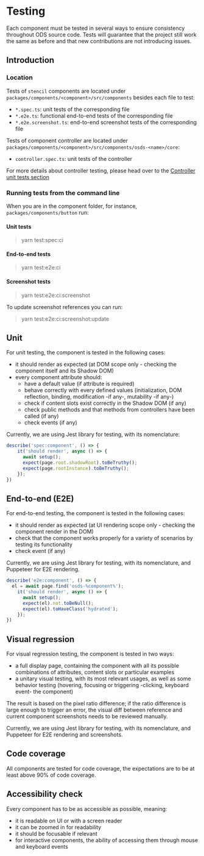 
<Meta title="Contributing/How to's/Write your own tests" />

# Testing

Each component must be tested in several ways to ensure consistency throughout ODS source code.
Tests will guarantee that the project still work the same as before and that new contributions are not introducing
issues.

## Introduction

### Location

Tests of `stencil` components are located under `packages/components/<component>/src/components` besides each
file to test:

- `*.spec.ts`: unit tests of the corresponding file
- `*.e2e.ts`: functional end-to-end tests of the corresponding file
- `*.e2e.screenshot.ts`: end-to-end screenshot tests of the corresponding file

Tests of component controller are located under `packages/components/<component>/src/components/osds-<name>/core`:

- `controller.spec.ts`: unit tests of the controller

For more details about controller testing, please head over to the [Controller unit tests section](?path=/story/contributing-how-to-s-create-a-controller--page#controller-testing)

### Running tests from the command line

When you are in the component folder, for instance, `packages/components/button` run:

#### Unit tests

> yarn test:spec:ci

#### End-to-end tests

> yarn test:e2e:ci

#### Screenshot tests

> yarn test:e2e:ci:screenshot

To update screenshot references you can run:
> yarn test:e2e:ci:screenshot:update

## Unit

For unit testing, the component is tested in the following cases:

* it should render as expected (at DOM scope only - checking the component itself and its Shadow DOM)
* every component attribute should:
   * have a default value (if attribute is required)
   * behave correctly with every defined values (initialization, DOM reflection, binding, modification -if any-,
mutability -if any-)
  * check if content slots exist correctly in the Shadow DOM (if any)
  * check public methods and that methods from controllers have been called (if any)
  * check events (if any)

Currently, we are using Jest library for testing, with its nomenclature:

```typescript
describe('spec:component', () => {
    it('should render', async () => {
      await setup();
      expect(page.root.shadowRoot).toBeTruthy();
      expect(page.rootInstance).toBeTruthy();
    });
})
```

## End-to-end (E2E)

For end-to-end testing, the component is tested in the following cases:

* it should render as expected (at UI rendering scope only - checking the component render in the DOM)
* check that the component works properly for a variety of scenarios by testing its functionality
* check event (if any)

Currently, we are using Jest library for testing, with its nomenclature, and Puppeteer for E2E rendering.

```typescript
describe('e2e:component', () => {
  el = await page.find('osds-%component%');
    it('should render', async () => {
      await setup();
      expect(el).not.toBeNull();
      expect(el).toHaveClass('hydrated');
    });
})
```

## Visual regression

For visual regression testing, the component is tested in two ways:

* a full display page, containing the component with all its possible combinations of attributes, content slots or
particular examples
* a unitary visual testing, with its most relevant usages, as well as some behavior testing (hovering, focusing or
triggering -clicking, keyboard event- the component)

The result is based on the pixel ratio difference; if the ratio difference is large enough to trigger an error, the
visual diff between reference and current component screenshots needs to be reviewed manually.

Currently, we are using Jest library for testing, with its nomenclature, and Puppeteer for E2E rendering and
screenshots.

## Code coverage

All components are tested for code coverage, the expectations are to be at least above 90% of code coverage.

## Accessibility check

Every component has to be as accessible as possible, meaning:

* it is readable on UI or with a screen reader
* it can be zoomed in for readability
* it should be focusable if relevant
* for interactive components, the ability of accessing them through mouse and keyboard events
